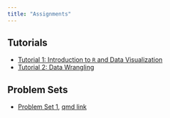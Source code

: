 ```yaml
---
title: "Assignments"
---
```


## Tutorials

-   [Tutorial 1: Introduction to `R` and Data Visualization](https://dhidalgo.shinyapps.io/Tutorial-1/)
-   [Tutorial 2: Data Wrangling](https://dhidalgo.shinyapps.io/Tutorial-2/)

## Problem Sets

-   [Problem Set 1](psets/pset1/pset1.qmd), [qmd link](https://raw.githubusercontent.com/fdhidalgo/data_politics-24/main/psets/pset1/pset1.qmd)
